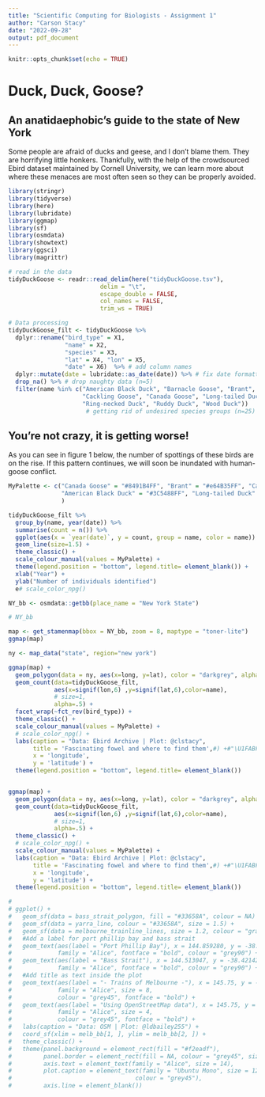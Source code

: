 ```yaml
---
title: "Scientific Computing for Biologists - Assignment 1"
author: "Carson Stacy"
date: "2022-09-28"
output: pdf_document
---
```


```r
knitr::opts_chunk$set(echo = TRUE)
```

# Duck, Duck, Goose?

## An anatidaephobic's guide to the state of New York

Some people are afraid of ducks and geese, and I don't blame them. They are horrifying little honkers. Thankfully, with the help of the crowdsourced Ebird dataset maintained by Cornell University, we can learn more about where these menaces are most often seen so they can be properly avoided.

```r
library(stringr)
library(tidyverse)
library(here)
library(lubridate)
library(ggmap)
library(sf)
library(osmdata)
library(showtext)
library(ggsci)
library(magrittr)

# read in the data
tidyDuckGoose <- readr::read_delim(here("tidyDuckGoose.tsv"),
                          delim = "\t", 
                          escape_double = FALSE, 
                          col_names = FALSE, 
                          trim_ws = TRUE)
```

```r
# Data processing
tidyDuckGoose_filt <- tidyDuckGoose %>%
  dplyr::rename("bird_type" = X1, 
                "name" = X2, 
                "species" = X3, 
                "lat" = X4, "lon" = X5, 
                "date" = X6)  %>% # add column names
  dplyr::mutate(date = lubridate::as_date(date)) %>% # fix date formatting
  drop_na() %>% # drop naughty data (n=5)
  filter(name %in% c("American Black Duck", "Barnacle Goose", "Brant",
                     "Cackling Goose", "Canada Goose", "Long-tailed Duck", 
                     "Ring-necked Duck", "Ruddy Duck", "Wood Duck")) 
                      # getting rid of undesired species groups (n=25)

```


## You're not crazy, it is getting worse!

As you can see in figure 1 below, the number of spottings of these birds are on the rise. If this pattern continues, we will soon be inundated with human-goose conflict. 

```r
MyPalette <- c("Canada Goose" = "#8491B4FF", "Brant" = "#e64B35FF", "Cackling Goose" = "#F39B7FFF", "Barnacle Goose" = "#DC0000FF",
               "American Black Duck" = "#3C5488FF", "Long-tailed Duck" = "#4DBBD5FF", "Ring-necked Duck" = "#00A087FF", "Ruddy Duck" =  "#91D1C2FF", "Wood Duck" = "#7E6148FF"
               )

tidyDuckGoose_filt %>%
  group_by(name, year(date)) %>%
  summarise(count = n()) %>%
  ggplot(aes(x = `year(date)`, y = count, group = name, color = name)) + 
  geom_line(size=1.5) +
  theme_classic() +
  scale_colour_manual(values = MyPalette) +
  theme(legend.position = "bottom", legend.title= element_blank()) + 
  xlab("Year") +
  ylab("Number of individuals identified")
  e# scale_color_npg()
```


```r
NY_bb <- osmdata::getbb(place_name = "New York State")

# NY_bb

map <- get_stamenmap(bbox = NY_bb, zoom = 8, maptype = "toner-lite")
ggmap(map)

ny <- map_data("state", region="new york")
```

```r
ggmap(map) + 
  geom_polygon(data = ny, aes(x=long, y=lat), color = "darkgrey", alpha = 0) +
  geom_count(data=tidyDuckGoose_filt,
             aes(x=signif(lon,6) ,y=signif(lat,6),color=name),
             # size=1,
             alpha=.5) +
  facet_wrap(~fct_rev(bird_type)) +
  theme_classic() +
  scale_colour_manual(values = MyPalette) +
  # scale_color_npg() +
  labs(caption = "Data: Ebird Archive | Plot: @clstacy",
       title = 'Fascinating fowel and where to find them',#) +#"\U1FABF") + #U+1F986
       x = 'longitude',
       y = 'latitude') +
  theme(legend.position = "bottom", legend.title= element_blank())


ggmap(map) + 
  geom_polygon(data = ny, aes(x=long, y=lat), color = "darkgrey", alpha = 0) +
  geom_count(data=tidyDuckGoose_filt,
             aes(x=signif(lon,6) ,y=signif(lat,6),color=name),
             # size=1,
             alpha=.5) + 
  theme_classic() +
  # scale_color_npg() +
  scale_colour_manual(values = MyPalette) +
  labs(caption = "Data: Ebird Archive | Plot: @clstacy",
       title = 'Fascinating fowel and where to find them',#) +#"\U1FABF") + #U+1F986
       x = 'longitude',
       y = 'latitude') +
  theme(legend.position = "bottom", legend.title= element_blank())

# 
# ggplot() +
#   geom_sf(data = bass_strait_polygon, fill = "#33658A", colour = NA) +
#   geom_sf(data = yarra_line, colour = "#33658A", size = 1.5) +
#   geom_sf(data = melbourne_trainline_lines, size = 1.2, colour = "gray40") +
#   #Add a label for port phillip bay and bass strait
#   geom_text(aes(label = "Port Phillip Bay"), x = 144.859280, y = -38.092014,
#             family = "Alice", fontface = "bold", colour = "grey90") +
#   geom_text(aes(label = "Bass Strait"), x = 144.513047, y = -38.421423,
#             family = "Alice", fontface = "bold", colour = "grey90") +
#   #Add title as text inside the plot
#   geom_text(aes(label = "- Trains of Melbourne -"), x = 145.75, y = -37.43,
#             family = "Alice", size = 8,
#             colour = "grey45", fontface = "bold") +
#   geom_text(aes(label = "Using OpenStreetMap data"), x = 145.75, y = -37.5,
#             family = "Alice", size = 4,
#             colour = "grey45", fontface = "bold") +
#   labs(caption = "Data: OSM | Plot: @ldbailey255") +
#   coord_sf(xlim = melb_bb[1, ], ylim = melb_bb[2, ]) +
#   theme_classic() +
#   theme(panel.background = element_rect(fill = "#f2eadf"),
#         panel.border = element_rect(fill = NA, colour = "grey45", size = 1.5),
#         axis.text = element_text(family = "Alice", size = 14),
#         plot.caption = element_text(family = "Ubuntu Mono", size = 12,
#                                   colour = "grey45"),
#         axis.line = element_blank())
```

